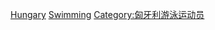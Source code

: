[[Category:各國奧運游泳運動員|Hungary]]
[[Category:匈牙利夏季奥运运动员|Swimming]]
[[Category:匈牙利游泳运动员|Category:匈牙利游泳运动员]]